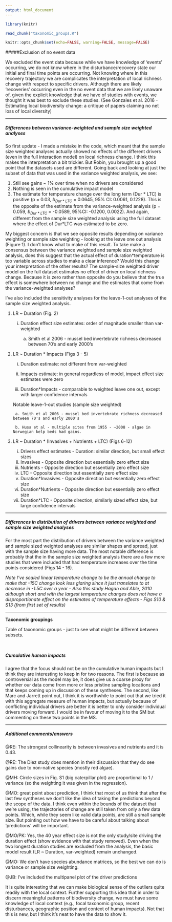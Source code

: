 ```yaml
---
output: html_document
---
```


```r
library(knitr)

read_chunk("taxonomic_groups.R")

knitr::opts_chunk$set(echo=FALSE, warning=FALSE, message=FALSE)
```

#####Exclusion of no event data  

We excluded the event data because while we have knowledge of 'events' occurring, we do not know where in the disturbance/recovery state our initial and final time points are occurring. Not knowing where in this recovery trajectory we are complicates the interpretation of local richness change with respect to specific drivers. Although there are likely 'recoveries' occurring even in the no event data that we are likely unaware of, given the explicit knowledge that we have of studies with events, we thought it was best to exclude these studies. (See Gonzales et al. 2016 - Estimating local biodiversity change: a critique of papers claiming no net loss of local diversity)

--------------------------------------------------------------------------------

##### Differences between variance-weighted and sample size weighted analyses  

So first update - I made a mistake in the code, which meant that the sample size weighted analyses actually showed no effects of the different drivers (even in the full interaction model) on local richness change. I think this makes the interpretation a bit trickier. But Robin, you brought up a good point that the datasets used are different. Going back and looking at just the subset of data that was used in the variance weighted analysis, we see:

1. Still see gains ~ 1% over time when no drivers are considered
2. Nothing is seen in the cumulative impact model
3. The estimate for temperature change over the long term (Dur \* LTC) is positive (p = 0.03, $b_{Dur*LTC}$ = 0.0645, 95% CI: 0.0061, 0.1228). This is the opposite of the estimate from the variance-weighted analysis (p = 0.059, $b_{Dur*LTC}$ = -0.0589, 95%CI: -0.1200, 0.0022). And again, different from the sample size weighted analysis using the full dataset where the effect of Dur*LTC was estimated to be zero.

My biggest concern is that we see opposite results depending on variance weighting or sample size weighting - looking at the leave one out analysis (Figure 1). I don't know what to make of this result. To take make a consensus between the variance weighted and sample size weighted analysis, does this suggest that the actual effect of duration*temperature is too variable across studies to make a clear inference? Would this change your interpretation of the other results? The sample-size weighted driver model on the full dataset estimates no effect of driver on local richness change. Because it is zero rather than opposite do you believe that the true effect is somewhere between no change and the estimates that come from the variance-weighted analyses?

I've also included the sensitivity analyses for the leave-1-out analyses of the sample size weighted analysis.

1. LR ~ Duration (Fig. 2)

    i. Duration effect size estimates: order of magnitude smaller than var-weighted 
        
        a. Smith et al 2006 - mussel bed invertebrate richness decreased between 70's and early 2000's

2. LR ~ Duration * Impacts (Figs 3 - 5)

    i. Duration estimate: not different from var-weighted

    ii. Impacts estimate: in general regardless of model, impact effect size estimates were zero

    iii. Duration*Impacts - comparable to weighted leave one out, except with larger confidence intervals

    Notable leave-1-out studies (sample size weighted)

        a. Smith et al 2006 - mussel bed invertebrate richness decreased between 70's and early 2000's

        b. Husa et al - multiple sites from 1955 - ~2008 - algae in Norwegian kelp beds had gains.



3. LR ~ Duration * (Invasives + Nutrients + LTC) (Figs 6-12)
    i. Drivers effect estimates - Duration: similar direction, but small effect sizes
    ii. Invasives - Opposite direction but essentially zero effect size
    iii. Nutrients - Opposite direction but essentially zero effect size
    iv. LTC - Opposite direction but essentially zero effect size
    v. Duration*Invasives - Opposite direction but essentially zero effect size
    vi. Duration*Nutrients - Opposite direction but essentially zero effect size
    vii. Duration*LTC - Opposite direction, similarly sized effect size, but large confidence intervals

--------------------------------------------------------------------------------

##### Differences in distribution of drivers between variance weighted and sample size weighted analyses

For the most part the distribution of drivers between the variance weighted and sample sized weighted analyses are similar shapes and spread, just with the sample size having more data. The most notable difference is probably that the in the sample size weighted analysis there are a few more studies that were included that had temperature increases over the time points considered (Figs 14 - 16).  

*Note I've scaled linear temperature change to be the annual change to make that -15C change look less glaring since it just translates to at decrease in -1.5C over a year - Also this study Hagan and Able, 2010 although short and with the largest temperature changes does not have a disproportionate effect on the estimates of temperature effects - Figs S10 & S13 (from first set of results)*

--------------------------------------------------------------------------------

**Taxonomic groupings**  

Table of taxonomic groups - just to see what might be different between subsets.

```r
```

```r
```

##### Cumulative human impacts

I agree that the focus should not be on the cumulative human impacts but I think they are interesting to keep in for two reasons. The first is because as controversial as the model may be, it does give us a coarse proxy for whether our data come from more or less pristine sampling locations and that keeps coming up in discussion of these syntheses. The second, like Marc and Jarrett point out, I think it is worthwhile to point out that we tried it with this aggregate measure of human impacts, but actually because of conflicting individual drivers are better it is better to only consider individual drivers moving forward. I would be in favour of moving it to the SM but commenting on these two points in the MS.

--------------------------------------------------------------------------------

##### Additional comments/answers

@RE: The strongest collinearity is between invasives and nutrients and it is 0.43.

@RE: The Diez study does mention in their discussion that they do see gains due to non-native species (mostly red algae).

@MH: Circle sizes in Fig. S1 (big caterpillar plot) are proportional to 1 / variance (so the weighting it was given in the regression). 

@MO: great point about prediction, I think that most of us think that after the last few syntheses we don't like the idea of taking the predictions beyond the scope of the data. I think even within the bounds of the dataset that we're using, the trajectories of change are still taken from only a few data points. Which, while they seem like valid data points, are still a small sample size. But pointing out how we have to be careful about talking about 'predictions' will be important.

@MO/PK: Yes, the 40 year effect size is not the only study/site driving the duration effect (show evidence with that study removed). Even when the two longest duration studies are excluded from the analysis, the basic model result (LR ~ Duration, var-weighted) remain unchanged.

@MO: We don't have species abundance matrices, so the best we can do is variance or sample size weighting.

@JB: I've included the multipanel plot of the driver predictions 


It is quite interesting that we can make biological sense of the outliers quite readily with the local context. Further supporting this idea that in order to discern meaningful patterns of biodiversity change, we must have some knowledge of local context (e.g., focal taxonomic group, recent disturbances, geographic position and context of human impacts). Not that this is new, but I think it's neat to have the data to show it. 


